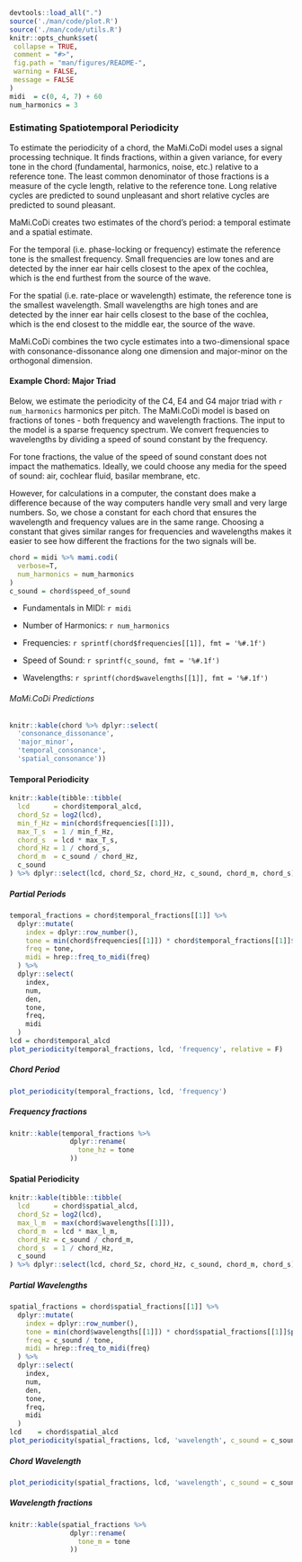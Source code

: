 ```r
devtools::load_all(".")
source('./man/code/plot.R')
source('./man/code/utils.R')
knitr::opts_chunk$set(
 collapse = TRUE,
 comment = "#>",
 fig.path = "man/figures/README-",
 warning = FALSE,
 message = FALSE
)
midi  = c(0, 4, 7) + 60
num_harmonics = 3
```

### Estimating Spatiotemporal Periodicity

To estimate the periodicity of a chord, the MaMi.CoDi model uses a signal 
processing technique. It finds fractions, within a given variance, 
for every tone in the chord (fundamental, harmonics, noise, etc.) relative to 
a reference tone. The least common denominator of those fractions is a measure of the 
cycle length, relative to the reference tone. Long relative cycles are predicted 
to sound unpleasant and short relative cycles are predicted to sound pleasant. \

MaMi.CoDi creates two estimates of the chord's period: a temporal estimate and 
a spatial estimate.\

For the temporal (i.e. phase-locking or frequency) estimate the reference tone is the 
smallest frequency. Small frequencies are low tones and are detected by the inner 
ear hair cells closest to the apex of the cochlea, which is the end furthest from
the source of the wave.\

For the spatial (i.e. rate-place or wavelength) estimate, the reference tone is the 
smallest wavelength. Small wavelengths are high tones and are detected by the 
inner ear hair cells closest to the base of the cochlea, which is the end closest 
to the middle ear, the source of the wave. \

MaMi.CoDi combines the two cycle estimates into a two-dimensional space with 
consonance-dissonance along one dimension and major-minor on the orthogonal dimension.

#### Example Chord: Major Triad

Below, we estimate the periodicity of the C4, E4 and G4 major triad 
with `r num_harmonics` harmonics per pitch. The MaMi.CoDi model is based on 
fractions of tones - both frequency and wavelength fractions. The input to the model 
is a sparse frequency spectrum. We convert frequencies to wavelengths by 
dividing a speed of sound constant by the frequency.\

For tone fractions, the value of the speed of sound constant does not impact the 
mathematics. Ideally, we could choose any media for the speed of sound: 
air, cochlear fluid, basilar membrane, etc. 

However, for calculations in a computer, the constant does make a difference because 
of the way computers handle very small and very large numbers. So, we chose a 
constant for each chord that ensures the wavelength and frequency values
are in the same range. Choosing a constant that gives similar ranges for 
frequencies and wavelengths makes it easier to see how different the fractions for the
two signals will be.

```r
chord = midi %>% mami.codi(
  verbose=T,
  num_harmonics = num_harmonics
)
c_sound = chord$speed_of_sound
```

* Fundamentals in MIDI: `r midi`\

* Number of Harmonics: `r num_harmonics`

* Frequencies: `r sprintf(chord$frequencies[[1]], fmt = '%#.1f')`\

* Speed of Sound: `r sprintf(c_sound, fmt = '%#.1f')`

* Wavelengths: `r sprintf(chord$wavelengths[[1]], fmt = '%#.1f')`\

###### MaMi.CoDi Predictions
```r
knitr::kable(chord %>% dplyr::select(
  'consonance_dissonance', 
  'major_minor', 
  'temporal_consonance', 
  'spatial_consonance'))
```

#### Temporal Periodicity
```r
knitr::kable(tibble::tibble(
  lcd      = chord$temporal_alcd,
  chord_Sz = log2(lcd),
  min_f_Hz = min(chord$frequencies[[1]]),
  max_T_s  = 1 / min_f_Hz,
  chord_s  = lcd * max_T_s,
  chord_Hz = 1 / chord_s,
  chord_m  = c_sound / chord_Hz,
  c_sound
) %>% dplyr::select(lcd, chord_Sz, chord_Hz, c_sound, chord_m, chord_s))
```

##### Partial Periods

```r
temporal_fractions = chord$temporal_fractions[[1]] %>%
  dplyr::mutate(
    index = dplyr::row_number(),
    tone = min(chord$frequencies[[1]]) * chord$temporal_fractions[[1]]$pseudo_rational_number,
    freq = tone,
    midi = hrep::freq_to_midi(freq)
  ) %>% 
  dplyr::select(
    index, 
    num, 
    den,
    tone,
    freq,
    midi
  )
lcd = chord$temporal_alcd
plot_periodicity(temporal_fractions, lcd, 'frequency', relative = F)
```

##### Chord Period

```r
plot_periodicity(temporal_fractions, lcd, 'frequency')
```

##### Frequency fractions
```r
knitr::kable(temporal_fractions %>% 
               dplyr::rename(
                 tone_hz = tone
               ))
```

#### Spatial Periodicity
```r
knitr::kable(tibble::tibble(
  lcd      = chord$spatial_alcd,
  chord_Sz = log2(lcd),
  max_l_m  = max(chord$wavelengths[[1]]),
  chord_m  = lcd * max_l_m,
  chord_Hz = c_sound / chord_m,
  chord_s  = 1 / chord_Hz,
  c_sound
) %>% dplyr::select(lcd, chord_Sz, chord_Hz, c_sound, chord_m, chord_s))
```

##### Partial Wavelengths

```r
spatial_fractions = chord$spatial_fractions[[1]] %>%
  dplyr::mutate(
    index = dplyr::row_number(),
    tone = min(chord$wavelengths[[1]]) * chord$spatial_fractions[[1]]$pseudo_rational_number,
    freq = c_sound / tone,
    midi = hrep::freq_to_midi(freq)
  ) %>% 
  dplyr::select(
    index, 
    num, 
    den,
    tone,
    freq,
    midi
  )
lcd    = chord$spatial_alcd
plot_periodicity(spatial_fractions, lcd, 'wavelength', c_sound = c_sound,relative = F)
```

##### Chord Wavelength

```r
plot_periodicity(spatial_fractions, lcd, 'wavelength', c_sound = c_sound)
```

##### Wavelength fractions
```r
knitr::kable(spatial_fractions %>% 
               dplyr::rename(
                 tone_m = tone
               ))
```

